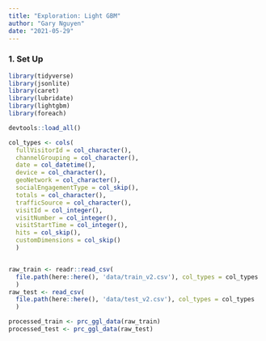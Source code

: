 ```yaml
---
title: "Exploration: Light GBM"
author: "Gary Nguyen"
date: "2021-05-29"
---
```


### 1. Set Up

```r
library(tidyverse)
library(jsonlite)
library(caret)
library(lubridate)
library(lightgbm)
library(foreach)

devtools::load_all()
```

```r

col_types <- cols(
  fullVisitorId = col_character(),
  channelGrouping = col_character(),
  date = col_datetime(),
  device = col_character(),
  geoNetwork = col_character(),
  socialEngagementType = col_skip(), 
  totals = col_character(),
  trafficSource = col_character(),
  visitId = col_integer(), 
  visitNumber = col_integer(),
  visitStartTime = col_integer(),
  hits = col_skip(),
  customDimensions = col_skip()
  )


raw_train <- readr::read_csv(
  file.path(here::here(), 'data/train_v2.csv'), col_types = col_types
  )
raw_test <- read_csv(
  file.path(here::here(), 'data/test_v2.csv'), col_types = col_types
  )
```

```r
processed_train <- prc_ggl_data(raw_train)
processed_test <- prc_ggl_data(raw_test)
```









